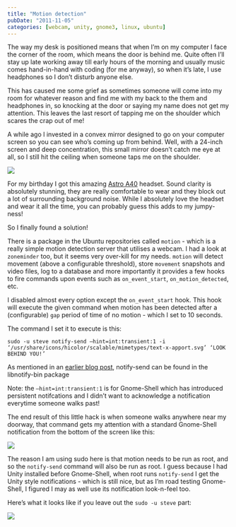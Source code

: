 ```yaml
---
title: "Motion detection"
pubDate: "2011-11-05"
categories: [webcam, unity, gnome3, linux, ubuntu]
---
```



The way my desk is positioned means that when I’m on my computer I face the
corner of the room, which means the door is behind me. Quite often I’ll stay up
late working away till early hours of the morning and usually music comes
hand-in-hand with coding (for me anyway), so when it’s late, I use headphones so
I don’t disturb anyone else.

This has caused me some grief as sometimes someone will come into my room for
whatever reason and find me with my back to the them and headphones in, so
knocking at the door or saying my name does not get my attention. This leaves
the last resort of tapping me on the shoulder which scares the crap out of me!

A while ago I invested in a convex mirror designed to go on your computer screen
so you can see who’s coming up from behind. Well, with a 24-inch screen and
deep concentration, this small mirror doesn’t catch me eye at all, so I still
hit the ceiling when someone taps me on the shoulder.

<Img originalAspectRatio src="blog/g5j3okybngzcb0zmixu3.jpg" />

For my birthday I got this amazing [Astro
A40](http://www.astrogaming.com/a40-audio-system-astro-edition) headset. Sound
clarity is absolutely stunning, they are really comfortable to wear and they
block out a lot of surrounding background noise. While I absolutely love the
headset and wear it all the time, you can probably guess this adds to my
jumpy-ness!

So I finally found a solution!

There is a package in the Ubuntu repositories called `motion` - which is a
really simple motion detection server that utilises a webcam. I had a look at
`zoneminder` too, but it seems very over-kill for my needs. `motion` will detect
movement (above a configurable threshold), store `movement` snapshots and video
files, log to a database and more importantly it provides a few hooks to fire
commands upon events such as `on_event_start`, `on_motion_detected`, etc.

I disabled almost every option except the `on_event_start` hook. This hook will
execute the given command when motion has been detected after a (configurable)
`gap` period of time of no motion - which I set to 10 seconds.

The command I set it to execute is this:

```
sudo -u steve notify-send –hint=int:transient:1 -i ‘/usr/share/icons/hicolor/scalable/mimetypes/text-x-apport.svg’ ‘LOOK BEHIND YOU!’
```

As mentioned in an [earlier blog
post](https://blog.stevenocchipinti.com/2011/09/gtalksms.html), notify-send can
be found in the libnotify-bin package

Note: the `–hint=int:transient:1` is for Gnome-Shell which has introduced
persistent notifcations and I didn’t want to acknowledge a notification
everytime someone walks past!

The end result of this little hack is when someone walks anywhere near my
doorway, that command gets my attention with a standard Gnome-Shell notification
from the bottom of the screen like this:

<Img originalAspectRatio src="blog/wkypzeknlxtfgw3qipe1.jpg" />

The reason I am using sudo here is that motion needs to be run as root, and so
the `notify-send` command will also be run as root. I guess because I had Unity
installed before Gnome-Shell, when root runs `notify-send` I get the Unity style
notifications - which is still nice, but as I’m road testing Gnome-Shell, I
figured I may as well use its notification look-n-feel too.

Here’s what it looks like if you leave out the `sudo -u steve` part:

<Img originalAspectRatio src="blog/wtp6wi25kgucbgexea2g.jpg" />

